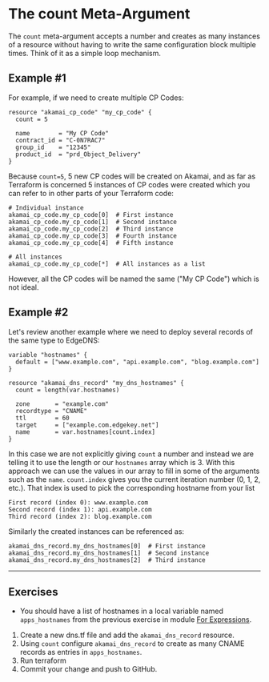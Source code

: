 # The count Meta-Argument

The `count` meta-argument accepts a number and creates as many instances of a resource without having to write the same configuration block multiple times. Think of it as a simple loop mechanism.

## Example \#1
For example, if we need to create multiple CP Codes:

```hcl filename="main.tf" copy {2}
resource "akamai_cp_code" "my_cp_code" {
  count = 5

  name        = "My CP Code"
  contract_id = "C-0N7RAC7"
  group_id    = "12345"
  product_id  = "prd_Object_Delivery"
}
```

Because `count=5`, 5 new CP codes will be created on Akamai, and as far as Terraform is concerned 5 instances of CP codes were created which you can refer to in other parts of your Terraform code:

```hcl 
# Individual instance
akamai_cp_code.my_cp_code[0]  # First instance
akamai_cp_code.my_cp_code[1]  # Second instance
akamai_cp_code.my_cp_code[2]  # Third instance
akamai_cp_code.my_cp_code[3]  # Fourth instance
akamai_cp_code.my_cp_code[4]  # Fifth instance

# All instances
akamai_cp_code.my_cp_code[*]  # All instances as a list
```

However, all the CP codes will be named the same ("My CP Code") which is not ideal. 

## Example \#2
Let's review another example where we need to deploy several records of the same type to EdgeDNS:

```hcl filename="main.tf" copy {7,12}
variable "hostnames" {
  default = ["www.example.com", "api.example.com", "blog.example.com"]
}

resource "akamai_dns_record" "my_dns_hostnames" {
  count = length(var.hostnames)

  zone       = "example.com"
  recordtype = "CNAME"
  ttl        = 60
  target     = ["example.com.edgekey.net"]
  name       = var.hostnames[count.index]
}
```

In this case we are not explicitly giving `count` a number and instead we are telling it to use the length or our `hostnames` array which is 3. With this approach we can use the values in our array to fill in some of the arguments such as the `name`. `count.index` gives you the current iteration number (0, 1, 2, etc.).
That index is used to pick the corresponding hostname from your list
```text
First record (index 0): www.example.com
Second record (index 1): api.example.com
Third record (index 2): blog.example.com
```

Similarly the created instances can be referenced as:

```hcl 
akamai_dns_record.my_dns_hostnames[0]  # First instance
akamai_dns_record.my_dns_hostnames[1]  # Second instance
akamai_dns_record.my_dns_hostnames[2]  # Third instance
```

---

## Exercises

- You should have a list of hostnames in a local variable named `apps_hostnames` from the previous exercise in module [For Expressions](/terraform/8c-for-loops#exercises).

1. Create a new dns.tf file and add the `akamai_dns_record` resource.
2. Using `count` configure `akamai_dns_record` to create as many CNAME records as entries in `apps_hostnames`.
3. Run terraform
4. Commit your change and push to GitHub. 
